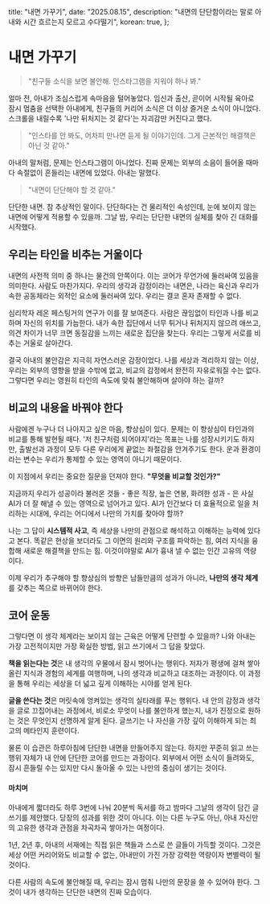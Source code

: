   title: "내면 가꾸기",
  date: "2025.08.15",
  description: "내면의 단단함이라는 말로 아내와 시간 흐르는지 모르고 수다떨기",
  korean: true,
};


# 내면 가꾸기

> "친구들 소식을 보면 불안해. 인스타그램을 지워야 하나 봐."

얼마 전, 아내가 조심스럽게 속마음을 털어놓았다. 임신과 출산, 곧이어 시작될 육아로 잠시 멈춤을 선택한 아내에게, 친구들의 커리어 소식은 더 이상 즐거운 소식이 아니었다. 스크롤을 내릴수록 '나만 뒤처지는 것 같다'는 자괴감만 커진다고 했다.

> "인스타를 안 봐도, 어차피 만나면 듣게 될 이야기인데. 그게 근본적인 해결책은 아닌 것 같아."

아내의 말처럼, 문제는 인스타그램이 아니었다. 진짜 문제는 외부의 소음이 들어올 때마다 속절없이 흔들리는 내면에 있었다. 아내는 말했다. 

> "내면이 단단해야 할 것 같아."

단단한 내면. 참 추상적인 말이다. 단단하다는 건 물리적인 속성인데, 눈에 보이지 않는 내면에 어떻게 적용할 수 있을까. 그날 밤, 우리는 단단한 내면의 실체를 찾아 긴 대화를 시작했다.

## 우리는 타인을 비추는 거울이다

내면의 사전적 의미 중 하나는 물건의 안쪽이다. 이는 코어가 무언가에 둘러싸여 있음을 의미한다. 사람도 마찬가지다. 우리의 생각과 감정이라는 내면은, 나라는 육신과 우리가 속한 공동체라는 외적인 요소에 둘러싸여 있다. 우리는 결코 혼자 존재할 수 없다.

심리학자 레온 페스팅거의 연구가 이를 잘 보여준다. 사람은 끊임없이 타인과 나를 비교하며 자신의 위치를 가늠한다. 내가 속한 집단에서 너무 튀거나 뒤처지지 않으려 애쓰고, 의견 차이가 너무 크면 동질감을 느끼는 새로운 집단을 찾는다. 우리는 그렇게 서로를 비추는 거울로 살아간다.

결국 아내의 불안감은 지극히 자연스러운 감정이었다. 나를 세상과 격리하지 않는 이상, 우리는 외부의 영향을 받을 수밖에 없고, 비교의 감정에서 완전히 자유로워질 수는 없다. 그렇다면 우리는 영원히 타인의 속도에 맞춰 불안해하며 살아야 하는 걸까?

## 비교의 내용을 바꿔야 한다

사람에겐 누구나 더 나아지고 싶은 마음, 향상심이 있다. 문제는 이 향상심이 타인과의 비교를 통해 발현될 때다. '저 친구처럼 되어야지'라는 목표는 나를 성장시키기도 하지만, 출발선과 과정이 모두 다른 우리에게 끝없는 좌절감을 안겨주기도 한다. 운과 환경이라는 변수는 우리가 통제할 수 있는 영역이 아니기 때문이다.

이 지점에서 우리는 중요한 질문을 던져야 한다. **"무엇을 비교할 것인가?"**

지금까지 우리가 성공이라 불러온 것들 - 좋은 직장, 높은 연봉, 화려한 성과 - 은 사실 AI가 더 잘 해낼 수 있는 영역으로 넘어가고 있다. AI가 인간보다 더 효율적으로 일을 처리하는 시대에, 우리는 어디에서 나만의 가치를 찾아야 할까?

나는 그 답이 **시스템적 사고**, 즉 세상을 나만의 관점으로 해석하고 이해하는 능력에 있다고 본다. 똑같은 현상을 보더라도 그 이면의 원리와 구조를 파악하는 힘, 여러 지식을 융합해 새로운 해결책을 만드는 힘. 이것이야말로 AI가 흉내 낼 수 없는 인간 고유의 역량이다.

이제 우리가 추구해야 할 향상심의 방향은 남들만큼의 성과가 아니라, **나만의 생각 체계**를 갖추는 쪽으로 바뀌어야 한다.

## 코어 운동

그렇다면 이 생각 체계라는 보이지 않는 근육은 어떻게 단련할 수 있을까? 나와 아내는 가장 고전적이지만 가장 확실한 방법, 읽고 쓰기에서 그 답을 찾았다.

**책을 읽는다는 것**은 내 생각의 우물에서 잠시 벗어나는 행위다. 저자가 평생에 걸쳐 쌓아 올린 지식과 경험의 세계를 여행하며, 나의 생각과 비교하고 대조하는 과정이다. 이 과정을 통해 우리는 세상을 더 넓고 깊게 이해하는 시야를 얻게 된다.

**글을 쓴다는 것**은 머릿속에 엉켜있는 생각의 실타래를 푸는 행위다. 내 안의 감정과 생각을 글로 끄집어내는 과정에서, 비로소 무엇이 나를 불안하게 했는지, 내가 진정으로 원하는 것은 무엇인지 선명하게 알게 된다. 글쓰기는 나 자신을 가장 깊이 이해하게 되는 최고의 메타인지 훈련이다.

물론 이 습관은 하루아침에 단단한 내면을 만들어주지 않는다. 하지만 꾸준히 읽고 쓰는 행위 자체가 내 안에 단단한 코어를 만드는 과정이다. 외부에서 어떤 소식이 들려와도, 잠시 흔들릴 수는 있지만 다시 돌아올 수 있는 나만의 중심이 생기는 것이다.

#### **마치며**

아내에게 짧더라도 하루 3번에 나눠 20분씩 독서를 하고 밤마다 그날의 생각이 담긴 글쓰기를 제안했다. 당장의 성과를 위한 것이 아니다. 이는 다른 누구도 아닌, 아내 자신만의 고유한 생각과 관점을 차곡차곡 쌓아가는 여정이다.

1년, 2년 후, 아내의 서재에는 직접 읽은 책들과 스스로 쓴 글들이 가득할 것이다. 그것은 세상 어떤 커리어와도 비교할 수 없는, 아내만이 가진 가장 강력한 역량이자 변별력이 될 것이다.

다른 사람의 속도에 불안해질 때, 우리는 잠시 멈춰 나만의 문장을 쓸 수 있어야 한다. 그것이 내가 생각하는 단단한 내면의 진짜 모습이다.